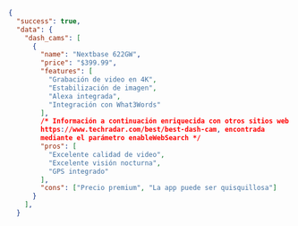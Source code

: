 ```json JSON
{
  "success": true,
  "data": {
    "dash_cams": [
      {
        "name": "Nextbase 622GW",
        "price": "$399.99",
        "features": [
          "Grabación de video en 4K",
          "Estabilización de imagen",
          "Alexa integrada",
          "Integración con What3Words"
        ],
        /* Información a continuación enriquecida con otros sitios web como 
        https://www.techradar.com/best/best-dash-cam, encontrada 
        mediante el parámetro enableWebSearch */
        "pros": [
          "Excelente calidad de video",
          "Excelente visión nocturna",
          "GPS integrado"
        ],
        "cons": ["Precio premium", "La app puede ser quisquillosa"]
      }
    ],
  }

```
